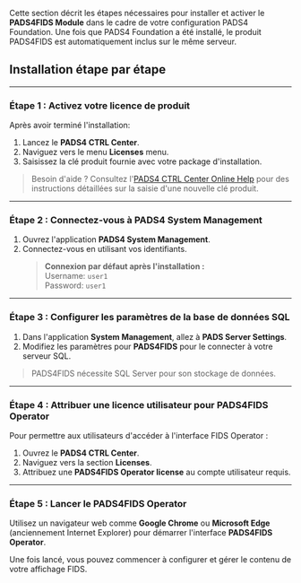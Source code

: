Cette section décrit les étapes nécessaires pour installer et activer le **PADS4FIDS Module** dans le cadre de votre configuration PADS4 Foundation. Une fois que PADS4 Foundation a été installé, le produit PADS4FIDS est automatiquement inclus sur le même serveur.

## Installation étape par étape

***

### **Étape 1 : Activez votre licence de produit**

Après avoir terminé l'installation:

1. Lancez le **PADS4 CTRL Center**.
2. Naviguez vers le menu **Licenses** menu.
3. Saisissez la clé produit fournie avec votre package d'installation.

> Besoin d'aide ? Consultez l'[PADS4 CTRL Center Online Help](#) pour des instructions détaillées sur la saisie d'une nouvelle clé produit.

***

### **Étape 2 : Connectez-vous à PADS4 System Management**

1. Ouvrez l'application **PADS4 System Management**.
2. Connectez-vous en utilisant vos identifiants.
   > **Connexion par défaut après l'installation :**\
   > Username: `user1`\
   > Password: `user1`

***

### **Étape 3 : Configurer les paramètres de la base de données SQL**

1. Dans l'application **System Management**, allez à **PADS Server Settings**.
2. Modifiez les paramètres pour **PADS4FIDS** pour le connecter à votre serveur SQL.

> PADS4FIDS nécessite SQL Server pour son stockage de données.

***

### **Étape 4 : Attribuer une licence utilisateur pour PADS4FIDS Operator**

Pour permettre aux utilisateurs d'accéder à l'interface FIDS Operator :

1. Ouvrez le **PADS4 CTRL Center**.
2. Naviguez vers la section **Licenses**.
3. Attribuez une **PADS4FIDS Operator license** au compte utilisateur requis.

***

### **Étape 5 : Lancer le PADS4FIDS Operator**

Utilisez un navigateur web comme **Google Chrome** ou **Microsoft Edge** (anciennement Internet Explorer) pour démarrer l'interface **PADS4FIDS Operator**.

Une fois lancé, vous pouvez commencer à configurer et gérer le contenu de votre affichage FIDS.
